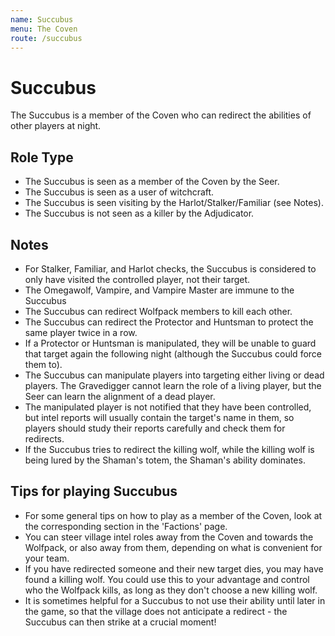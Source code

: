 ```yaml
---
name: Succubus
menu: The Coven
route: /succubus
---
```


# Succubus

The Succubus is a member of the Coven who can redirect the abilities of
other players at night.

## Role Type

  - The Succubus is seen as a member of the Coven by the Seer.
  - The Succubus is seen as a user of witchcraft.
  - The Succubus is seen visiting by the Harlot/Stalker/Familiar (see
    Notes).
  - The Succubus is not seen as a killer by the Adjudicator.

## Notes

  - For Stalker, Familiar, and Harlot checks, the Succubus is considered
    to only have visited the controlled player, not their target.
  - The Omegawolf, Vampire, and Vampire Master are immune to the
    Succubus
  - The Succubus can redirect Wolfpack members to kill each other.
  - The Succubus can redirect the Protector and Huntsman to protect the
    same player twice in a row.
  - If a Protector or Huntsman is manipulated, they will be unable to
    guard that target again the following night (although the Succubus
    could force them to).
  - The Succubus can manipulate players into targeting either living or
    dead players. The Gravedigger cannot learn the role of a living
    player, but the Seer can learn the alignment of a dead player.
  - The manipulated player is not notified that they have been
    controlled, but intel reports will usually contain the target's name
    in them, so players should study their reports carefully and check
    them for redirects.
  - If the Succubus tries to redirect the killing wolf, while the
    killing wolf is being lured by the Shaman's totem, the Shaman's
    ability dominates.

## Tips for playing Succubus

  - For some general tips on how to play as a member of the Coven, look
    at the corresponding section in the 'Factions' page.
  - You can steer village intel roles away from the Coven and towards
    the Wolfpack, or also away from them, depending on what is
    convenient for your team.
  - If you have redirected someone and their new target dies, you may
    have found a killing wolf. You could use this to your advantage and
    control who the Wolfpack kills, as long as they don't choose a new
    killing wolf.
  - It is sometimes helpful for a Succubus to not use their ability
    until later in the game, so that the village does not anticipate a
    redirect - the Succubus can then strike at a crucial moment\!
